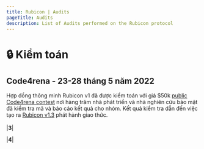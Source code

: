 ```yaml
---
title: Rubicon | Audits
pageTitle: Audits
description: List of Audits performed on the Rubicon protocol
---
```


# 🔒 Kiểm toán

## Code4rena - 23-28 tháng 5 năm 2022

Hợp đồng thông minh Rubicon v1 đã được kiểm toán với giá $50k [public Code4rena contest](https://code4rena.com/contests/2022-05-rubicon-contest) nơi hàng trăm nhà phát triển và nhà nghiên cứu bảo mật đã kiểm tra mã và báo cáo kết quả cho nhóm. Kết quả kiểm tra dẫn đến việc tạo ra [Rubicon v1.3](https://github.com/RubiconDeFi/rubicon-protocol-v1/releases/tag/v1.3.0) phát hành giao thức.\
\
|****3****|

|****4****|